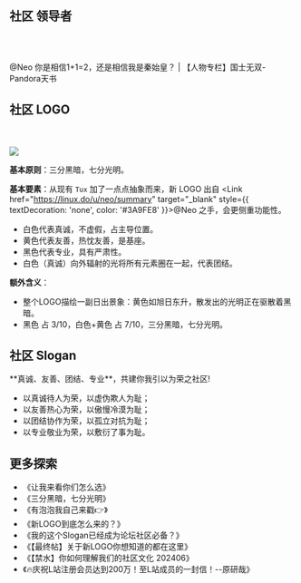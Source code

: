 
## 社区 领导者

<br></br>

<LinuxdoUserCard linuxdoUsername="Neo"/>

<Link href="https://linux.do/u/neo/summary" target="_blank" style={{ textDecoration: 'none', color: '#3A9FE8' }}>@Neo</Link> 你是相信1+1=2，还是相信我是秦始皇？ | <Link href="https://linux.do/t/topic/52932" target="_blank" style={{ textDecoration: 'none', color: '#3A9FE8' }}>【人物专栏】国士无双-Pandora天书</Link>


## 社区 LOGO

<br></br>
<Image src="/logo.png" width={90} height={90} />

**基本原则**：三分黑暗，七分光明。

**基本要素**：从现有 `Tux` 加了一点点抽象而来，新 LOGO 出自 <Link href="https://linux.do/u/neo/summary" target="_blank" style={{ textDecoration: 'none', color: '#3A9FE8' }}>@Neo</Link> 之手，会更侧重功能性。

- 白色代表真诚，不虚假，占主导位置。
- 黄色代表友善，热忱友善，是基座。
- 黑色代表专业，具有严肃性。
- 白色（真诚）向外辐射的光将所有元素圈在一起，代表团结。

**额外含义**：

- 整个LOGO描绘一副日出景象：黄色如旭日东升，散发出的光明正在驱散着黑暗。
- 黑色 占 3/10，白色+黄色 占 7/10，三分黑暗，七分光明。


## 社区 Slogan

<Callout type="info" emoji="">
**真诚、友善、团结、专业**，共建你我引以为荣之社区!
</Callout>

- 以真诚待人为荣，以虚伪欺人为耻；
- 以友善热心为荣，以傲慢冷漠为耻；
- 以团结协作为荣，以孤立对抗为耻；
- 以专业敬业为荣，以敷衍了事为耻。

## 更多探索

- <Link href="https://linux.do/t/topic/120523" target="_blank" style={{ textDecoration: 'none', color: '#3A9FE8' }}>《让我来看你们怎么选》</Link>
- <Link href="https://linux.do/t/topic/119108" target="_blank" style={{ textDecoration: 'none', color: '#3A9FE8' }}>《三分黑暗，七分光明》</Link>
- <Link href="https://linux.do/t/topic/122472" target="_blank" style={{ textDecoration: 'none', color: '#3A9FE8' }}>《有泡泡我自己来戳👉》</Link>
- <Link href="https://linux.do/t/topic/119711" target="_blank" style={{ textDecoration: 'none', color: '#3A9FE8' }}>《新LOGO到底怎么来的？》</Link>
- <Link href="https://linux.do/t/topic/105714" target="_blank" style={{ textDecoration: 'none', color: '#3A9FE8' }}>《我的这个Slogan已经成为论坛社区必备？》</Link>
- <Link href="https://linux.do/t/topic/120845" target="_blank" style={{ textDecoration: 'none', color: '#3A9FE8' }}>《【最终帖】关于新LOGO你想知道的都在这里》</Link>
- <Link href="https://linux.do/t/topic/112955" target="_blank" style={{ textDecoration: 'none', color: '#3A9FE8' }}>《【禁水】你如何理解我们的社区文化 202406》</Link>
- <Link href="https://linux.do/t/topic/122142" target="_blank" style={{ textDecoration: 'none', color: '#3A9FE8' }}>《🔥庆祝L站注册会员达到200万！至L站成员的一封信！--原研哉》</Link>



